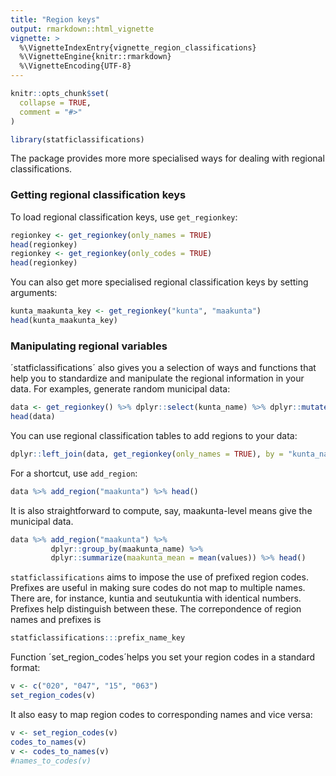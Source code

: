 ```yaml
---
title: "Region keys"
output: rmarkdown::html_vignette
vignette: >
  %\VignetteIndexEntry{vignette_region_classifications}
  %\VignetteEngine{knitr::rmarkdown}
  %\VignetteEncoding{UTF-8}
---
```


```r
knitr::opts_chunk$set(
  collapse = TRUE,
  comment = "#>"
)
```

```r
library(statficlassifications)
```

The package provides more more specialised ways for dealing with regional classifications.

### Getting regional classification keys

To load regional classification keys, use `get_regionkey`:

```r
regionkey <- get_regionkey(only_names = TRUE)
head(regionkey)
regionkey <- get_regionkey(only_codes = TRUE)
head(regionkey)
```

You can also get more specialised regional classification keys by setting arguments:

```r
kunta_maakunta_key <- get_regionkey("kunta", "maakunta")
head(kunta_maakunta_key)
```

### Manipulating regional variables

´statficlassifications´ also gives you a selection of ways and functions that help you to standardize and manipulate the regional information in your data. For examples, generate random municipal data:

```r
data <- get_regionkey() %>% dplyr::select(kunta_name) %>% dplyr::mutate(values = rnorm(dplyr::n()))
head(data)
```

You can use regional classification tables to add regions to your data:

```r
dplyr::left_join(data, get_regionkey(only_names = TRUE), by = "kunta_name") %>% head()
```

For a shortcut, use `add_region`:

```r
data %>% add_region("maakunta") %>% head()
```


It is also straightforward to compute, say, maakunta-level means give the municipal data. 

```r
data %>% add_region("maakunta") %>% 
         dplyr::group_by(maakunta_name) %>%
         dplyr::summarize(maakunta_mean = mean(values)) %>% head()
```

`statficlassifications` aims to impose the use of prefixed region codes. Prefixes are useful in making sure codes do not map to multiple names. There are, for instance, kuntia and seutukuntia with identical numbers. Prefixes help distinguish between these. The correpondence of region names and prefixes is

```r
statficlassifications:::prefix_name_key
```

Function ´set_region_codes´helps you set your region codes in a standard format:

```r
v <- c("020", "047", "15", "063")
set_region_codes(v)
```

It also easy to map region codes to corresponding names and vice versa:

```r
v <- set_region_codes(v)
codes_to_names(v)
v <- codes_to_names(v)
#names_to_codes(v)
```

